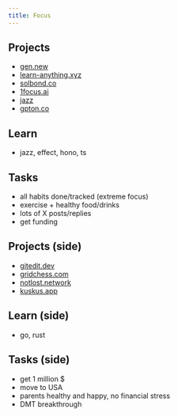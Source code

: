 ```yaml
---
title: Focus
---
```


## Projects

- [gen.new](https://gen.new)
- [learn-anything.xyz](https://learn-anything.xyz)
- [solbond.co](https://solbond.co)
- [1focus.ai](https://1focus.ai)
- [jazz](https://jazz.tools)
- [gpton.co](https://gpton.co)

## Learn

- jazz, effect, hono, ts

## Tasks

- all habits done/tracked (extreme focus)
- exercise + healthy food/drinks
- lots of X posts/replies
- get funding

## Projects (side)

- [gitedit.dev](https://gitedit.dev)
- [gridchess.com](https://gridchess.com)
- [notlost.network](https://notlost.network)
- [kuskus.app](https://kuskus.app)

## Learn (side)

- go, rust

## Tasks (side)

- get 1 million $
- move to USA
- parents healthy and happy, no financial stress
- DMT breakthrough
